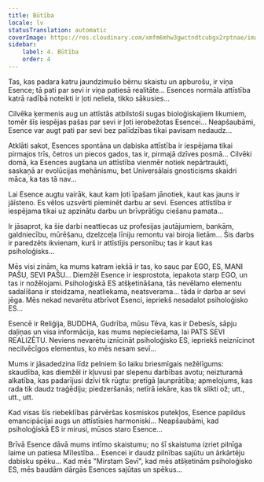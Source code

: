 ```yaml
---
title: Būtība
locale: lv
statusTranslation: automatic
coverImage: https://res.cloudinary.com/xmfm6mhw3gwctndtcubgx2rptnae/image/upload/v1740468922/small_cover_tratado_de_psicologia_revolucionaria_a4c0dca4e0.webp
sidebar:
    label: 4. Būtība
    order: 4
---
```

Tas, kas padara katru jaundzimušo bērnu skaistu un apburošu, ir viņa Esence; tā pati par sevi ir viņa patiesā realitāte... Esences normāla attīstība katrā radībā noteikti ir ļoti neliela, tikko sākusies...

Cilvēka ķermenis aug un attīstās atbilstoši sugas bioloģiskajiem likumiem, tomēr šīs iespējas pašas par sevi ir ļoti ierobežotas Esencei... Neapšaubāmi, Esence var augt pati par sevi bez palīdzības tikai pavisam nedaudz...

Atklāti sakot, Esences spontāna un dabiska attīstība ir iespējama tikai pirmajos trīs, četros un piecos gados, tas ir, pirmajā dzīves posmā... Cilvēki domā, ka Esences augšana un attīstība vienmēr notiek nepārtraukti, saskaņā ar evolūcijas mehānismu, bet Universālais gnosticisms skaidri māca, ka tas tā nav...

Lai Esence augtu vairāk, kaut kam ļoti īpašam jānotiek, kaut kas jauns ir jāīsteno. Es vēlos uzsvērti pieminēt darbu ar sevi. Esences attīstība ir iespējama tikai uz apzinātu darbu un brīvprātīgu ciešanu pamata...

Ir jāsaprot, ka šie darbi neattiecas uz profesijas jautājumiem, bankām, galdniecību, mūrēšanu, dzelzceļa līniju remontu vai biroja lietām... Šis darbs ir paredzēts ikvienam, kurš ir attīstījis personību; tas ir kaut kas psiholoģisks...

Mēs visi zinām, ka mums katram iekšā ir tas, ko sauc par EGO, ES, MANI PAŠU, SEVI PAŠU... Diemžēl Esence ir iesprostota, iepakota starp EGO, un tas ir nožēlojami. Psiholoģiskā ES atšķetināšana, tās nevēlamo elementu sadalīšana ir steidzama, neatliekama, neatsverama... tāda ir darba ar sevi jēga. Mēs nekad nevarētu atbrīvot Esenci, iepriekš nesadalot psiholoģisko ES...

Esencē ir Reliģija, BUDDHA, Gudrība, mūsu Tēva, kas ir Debesīs, sāpju daļiņas un visa informācija, kas mums nepieciešama, lai PATS SEVI REALIZĒTU. Neviens nevarētu iznīcināt psiholoģisko ES, iepriekš neiznīcinot necilvēcīgos elementus, ko mēs nesam sevī...

Mums ir jāsadedzina līdz pelniem šo laiku briesmīgais nežēlīgums: skaudība, kas diemžēl ir kļuvusi par slepenu darbības avotu; neizturamā alkatība, kas padarījusi dzīvi tik rūgtu: pretīgā ļaunprātība; apmelojums, kas rada tik daudz traģēdiju; piedzeršanās; netīrā iekāre, kas tik slikti ož; utt., utt., utt.

Kad visas šīs riebeklības pārvēršas kosmiskos putekļos, Esence papildus emancipācijai augs un attīstīsies harmoniski... Neapšaubāmi, kad psiholoģiskā ES ir mirusi, mūsos staro Esence...

Brīvā Esence dāvā mums intīmo skaistumu; no šī skaistuma izriet pilnīga laime un patiesa Mīlestība... Esencei ir daudz pilnības sajūtu un ārkārtēju dabisku spēku... Kad mēs "Mirstam Sevī", kad mēs atšķetinām psiholoģisko ES, mēs baudām dārgās Esences sajūtas un spēkus...


